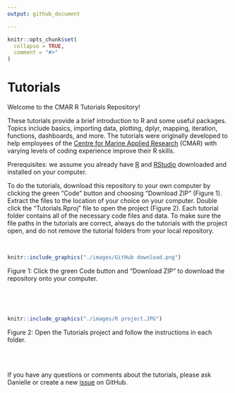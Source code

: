 ```yaml
---
output: github_document

---
```


<!-- README.md is generated from README.Rmd. Please edit that file -->

```r
knitr::opts_chunk$set(
  collapse = TRUE,
  comment = "#>"
)
```

# Tutorials

Welcome to the CMAR R Tutorials Repository!

These tutorials provide a brief introduction to R and some useful packages. Topics include basics, importing data, plotting, dplyr, mapping, iteration, functions, dashboards, and more. The tutorials were originally developed to help employees of the [Centre for Marine Applied Research](https://cmar.ca/) (CMAR) with varying levels of coding experience improve their R skills. 

Prerequisites: we assume you already have [R](https://www.r-project.org/) and [RStudio](https://posit.co/downloads/) downloaded and installed on your computer.

To do the tutorials, download this repository to your own computer by clicking the green "Code" button and choosing "Download ZIP" (Figure 1). Extract the files to the location of your choice on your computer. Double click the "Tutorials.Rproj" file to open the project (Figure 2). Each tutorial folder contains all of the necessary code files and data. To make sure the file paths in the tutorials are correct, always do the tutorials with the project open, and do not remove the tutorial folders from your local repository.



<br>
```r

knitr::include_graphics("./images/GitHub download.png")

```
Figure 1: Click the green Code button and "Download ZIP" to download the repository onto your computer.

<br>


<br>
```r

knitr::include_graphics("./images/R project.JPG")

```
Figure 2: Open the Tutorials project and follow the instructions in each folder.

<br>
<br>

If you have any questions or comments about the tutorials, please ask Danielle or create a new [issue](https://github.com/dempsey-CMAR/Tutorials/issues) on GitHub.

